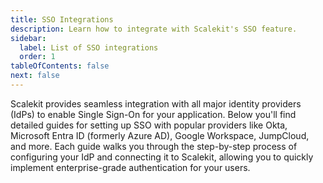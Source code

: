 ```yaml
---
title: SSO Integrations
description: Learn how to integrate with Scalekit's SSO feature.
sidebar:
  label: List of SSO integrations
  order: 1
tableOfContents: false
next: false
---
```


Scalekit provides seamless integration with all major identity providers (IdPs) to enable Single Sign-On for your application. Below you'll find detailed guides for setting up SSO with popular providers like Okta, Microsoft Entra ID (formerly Azure AD), Google Workspace, JumpCloud, and more. Each guide walks you through the step-by-step process of configuring your IdP and connecting it to Scalekit, allowing you to quickly implement enterprise-grade authentication for your users.

<br />

<SSOIntegrationsSection />

